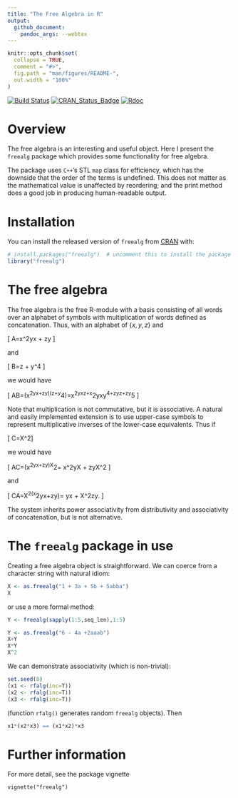 ```yaml
---
title: "The Free Algebra in R"
output:
  github_document:
    pandoc_args: --webtex
---
```


<!-- README.md is generated from README.Rmd. Please edit that file -->

```r
knitr::opts_chunk$set(
  collapse = TRUE,
  comment = "#>",
  fig.path = "man/figures/README-",
  out.width = "100%"
)
```


<!-- badges: start -->
[![Build Status](https://travis-ci.org/RobinHankin/mvp.svg?branch=master)](https://travis-ci.org/RobinHankin/mvp)
[![CRAN_Status_Badge](https://www.r-pkg.org/badges/version/mvp)](https://cran.r-project.org/package=mvp)
[![Rdoc](http://www.rdocumentation.org/badges/version/mvp)](http://www.rdocumentation.org/packages/mvp)
<!-- badges: end -->

# Overview

The free algebra is an interesting and useful object.  Here I present
the `freealg` package which provides some functionality for free
algebra.

The package uses `C++`'s STL `map` class for efficiency, which has the
downside that the order of the terms is undefined.  This does not
matter as the mathematical value is unaffected by reordering; and the
print method does a good job in producing human-readable output.


# Installation

You can install the released version of ```freealg``` from
[CRAN](https://CRAN.R-project.org) with:

```r
# install.packages("freealg")  # uncomment this to install the package
library("freealg")
```

# The free algebra

The free algebra is the free R-module with a basis consisting of all
words over an alphabet of symbols with multiplication of words defined
as concatenation.  Thus, with an alphabet of $\{x,y,z\}$ and

\[
A=\alpha x^2yx + \beta zy
\]

and 

\[
B=\gamma z + \delta y^4
\]

we would have

\[
A\cdot B=\left(\alpha x^2yx+\beta zy\right)\cdot\left(\gamma z+\delta y^4\right)=\alpha\gamma x^2yxz+\alpha\delta x^2yxy^4+\beta\gamma zyz+\beta\delta zy^5
\]

Note that multiplication is not commutative, but it is associative.  A
natural and easily implemented extension is to use upper-case symbols
to represent multiplicative inverses of the lower-case equivalents.
Thus if

\[
C=\epsilon X^2\]

we would have 

\[
A\cdot C=\left(\alpha x^2yx+\beta zy\right)\cdot\epsilon X^2=
\alpha\epsilon x^2yX + \beta\epsilon zyX^2
\]

and 

\[
C\cdot A=\epsilon X^2\cdot\left(\alpha x^2yx+\beta zy\right)=
\alpha\epsilon yx + \beta\epsilon X^2zy.
\]

The system inherits power associativity from distributivity and
associativity of concatenation, but is not alternative.

# The ```freealg``` package in use

Creating a free algebra object is straightforward.  We can coerce from
a character string with natural idiom:

```r
X <- as.freealg("1 + 3a + 5b + 5abba")
X
```
or use a more formal method:

```r
Y <- freealg(sapply(1:5,seq_len),1:5)
```




```r
Y <- as.freealg("6 - 4a +2aaab")
X+Y
X*Y
X^2
```

We can demonstrate associativity (which is non-trivial):

```r
set.seed(0)
(x1 <- rfalg(inc=T))
(x2 <- rfalg(inc=T))
(x3 <- rfalg(inc=T))
```
(function `rfalg()` generates random `freealg` objects).  Then

```r
x1*(x2*x3) == (x1*x2)*x3
```


# Further information

For more detail, see the package vignette

```vignette("freealg")```
